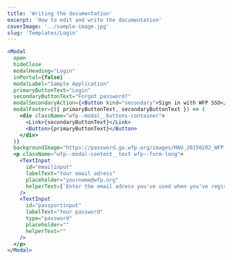 ```yaml
---
title: 'Writing the documentation'
excerpt: 'How to edit and write the documentation'
coverImage: '../sample-image.jpg'
slug: 'Templates/Login'
---
```


```jsx
<Modal
  open
  hideClose
  modalHeading="Login"
  inPortal={false}
  modalLabel="Sample Application"
  primaryButtonText="Login"
  secondaryButtonText="Forgot password?"
  modalSecondaryAction={<Button kind="secondary">Sign in with WFP SSO</Button>}
  modalFooter={({ primaryButtonText, secondaryButtonText }) => (
    <div className="wfp--modal__buttons-container">
      <Link>{secondaryButtonText}</Link>
      <Button>{primaryButtonText}</Button>
    </div>
  )}
  backgroundImage="https://password.go.wfp.org/images/MAU_20150202_WFP-Agron_Dragaj_0018.jpg">
  <p className="wfp--modal-content__text wfp--form-long">
    <TextInput
      id="emailinput"
      labelText="Your email adress"
      placeholder="yourname@wfp.org"
      helperText={`Enter the email adress you've used when you've registred`}
    />
    <TextInput
      id="passportinput"
      labelText="Your password"
      type="password"
      placeholder=""
      helperText=""
    />
  </p>
</Modal>
```
